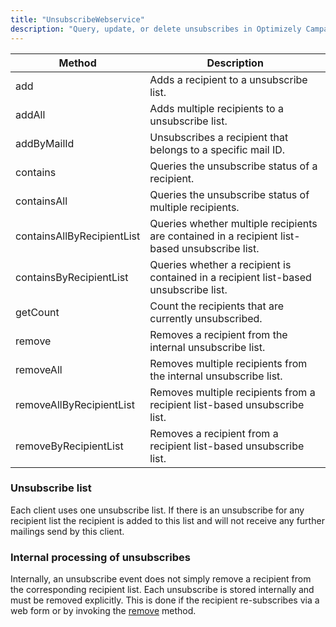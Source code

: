 ```yaml
---
title: "UnsubscribeWebservice"
description: "Query, update, or delete unsubscribes in Optimizely Campaign."
---
```


| Method                     | Description                                                                                   |
| -------------------------- | --------------------------------------------------------------------------------------------- |
| add                        | Adds a recipient to a unsubscribe list.                                                       |
| addAll                     | Adds multiple recipients to a unsubscribe list.                                               |
| addByMailId                | Unsubscribes a recipient that belongs to a specific mail ID.                                  |
| contains                   | Queries the unsubscribe status of a recipient.                                                |
| containsAll                | Queries the unsubscribe status of multiple recipients.                                        |
| containsAllByRecipientList | Queries whether multiple recipients are contained in a recipient list-based unsubscribe list. |
| containsByRecipientList    | Queries whether a recipient is contained in a recipient list-based unsubscribe list.          |
| getCount                   | Count the recipients that are currently unsubscribed.                                         |
| remove                     | Removes a recipient from the internal unsubscribe list.                                       |
| removeAll                  | Removes multiple recipients from the internal unsubscribe list.                               |
| removeAllByRecipientList   | Removes multiple recipients from a recipient list-based unsubscribe list.                     |
| removeByRecipientList      | Removes a recipient from a recipient list-based unsubscribe list.                             |

### Unsubscribe list

Each client uses one unsubscribe list. If there is an unsubscribe for any recipient list the recipient is added to this list and will not receive any further mailings send by this client.

### Internal processing of unsubscribes

Internally, an unsubscribe event does not simply remove a recipient from the corresponding recipient list. Each unsubscribe is stored internally and must be removed explicitly. This is done if the recipient re-subscribes via a web form or by invoking the [remove](/optimizely-campaign/docs/remove-unsubscribews) method.